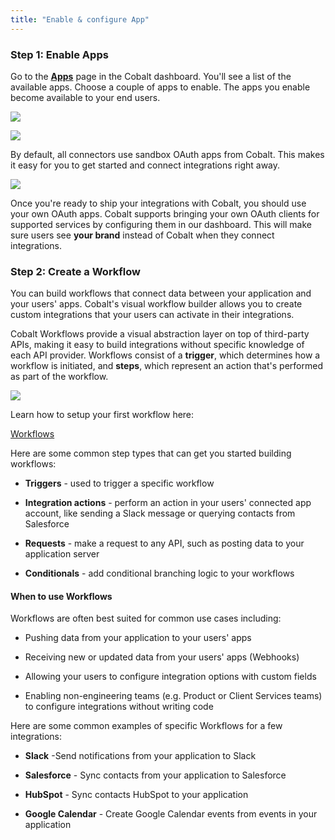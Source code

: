 ```yaml
---
title: "Enable & configure App"
---
```


### Step 1: Enable Apps

Go to the [**Apps**](https://app.gocobalt.io/apps) page in the Cobalt dashboard. You'll see a list of the available apps. Choose a couple of apps to enable. The apps you enable become available to your end users. 

![](/images/cobalt/getting-started/Screenshot%202023-01-16%20at%204.44.43%20PM.png)

![](/images/cobalt/getting-started/Screenshot%202023-01-16%20at%204.45.34%20PM.png)

By default, all connectors use sandbox OAuth apps from Cobalt. This makes it easy for you to get started and connect integrations right away.

![](/images/cobalt/getting-started/Screenshot%202023-01-16%20at%205.18.35%20PM.png)

Once you're ready to ship your integrations with Cobalt, you should use your own OAuth apps. Cobalt supports bringing your own OAuth clients for supported services by configuring them in our dashboard. This will make sure users see **your brand** instead of Cobalt when they connect integrations.

### Step 2: Create a Workflow

You can build workflows that connect data between your application and your users' apps. Cobalt's visual workflow builder allows you to create custom integrations that your users can activate in their integrations.

Cobalt Workflows provide a visual abstraction layer on top of third-party APIs, making it easy to build integrations without specific knowledge of each API provider. Workflows consist of a **trigger**, which determines how a workflow is initiated, and **steps**, which represent an action that's performed as part of the workflow.

![](/images/cobalt/getting-started/Screenshot%202022-10-18%20at%201.38.34%20PM.png)

Learn how to setup your first workflow here:

[Workflows](/cobalt/core-concepts/workflows)


Here are some common step types that can get you started building workflows: 

* **Triggers** \- used to trigger a specific workflow

* **Integration actions** \- perform an action in your users' connected app account, like sending a Slack message or querying contacts from Salesforce

* **Requests** \- make a request to any API, such as posting data to your application server

* **Conditionals** \- add conditional branching logic to your workflows

#### When to use Workflows

Workflows are often best suited for common use cases including:

* Pushing data from your application to your users' apps

* Receiving new or updated data from your users' apps (Webhooks)

* Allowing your users to configure integration options with custom fields

* Enabling non-engineering teams (e.g. Product or Client Services teams) to configure integrations without writing code

Here are some common examples of specific Workflows for a few integrations:

* **Slack** \-Send notifications from your application to Slack

* **Salesforce** \- Sync contacts from your application to Salesforce

* **HubSpot** \- Sync contacts HubSpot to your application

* **Google Calendar** \- Create Google Calendar events from events in your application
